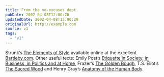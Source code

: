 ```yaml
---
title: From the no-excuses dept.
pubDate: 2002-04-08T12:00:20
updatedDate: 2002-04-08T12:00:20
originalUrl: http://example.com
source: v1
tags:
  - "v1"
---
```


Strunk&#8217;s [The Elements of Style][1] available online at the excellent [Bartleby.com][2]. Other useful texts: Emily Post&#8217;s [Etiquette in Society, in Business, in Politics and at Home][3], Frazer&#8217;s [The Golden Bough][4], T.S. Eliot&#8217;s [The Sacred Wood][5] and Henry Gray&#8217;s [Anatomy of the Human Body][6].

[1]: http://www.bartleby.com/141/
[2]: http://www.bartleby.com
[3]: http://www.bartleby.com/95/
[4]: http://www.bartleby.com/196/
[5]: http://www.bartleby.com/200/
[6]: http://www.bartleby.com/107/
